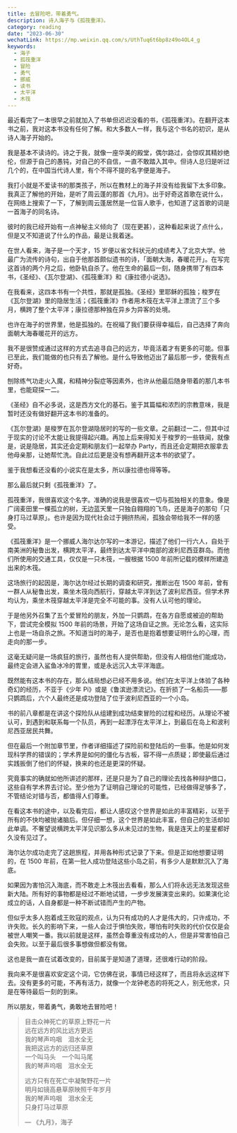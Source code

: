 ```yaml
---
title: 去冒险吧，带着勇气。
description: 诗人海子与《孤筏重洋》。
category: reading
date: "2023-06-30"
wechatLink: https://mp.weixin.qq.com/s/UthTuq6t6bp8z49o4OL4_g
keywords:
  - 海子
  - 孤筏重洋
  - 冒险
  - 勇气
  - 挪威
  - 读书
  - 太平洋
  - 木筏
---
```


最近看完了一本很早之前就加入了书单但迟迟没看的书，《孤筏重洋》。在翻开这本书之前，我对这本书没有任何了解。和大多数人一样，我与这个书名的初识，是从诗人海子开始的。

我是基本不读诗的。诗之于我，就像一座华美的殿堂，偶尔路过，会惊叹其精妙绝伦，但源于自己的愚钝，对自己的不自信，一直不敢踏入其中。但诗人总归是听过几个的，在中国当代诗人里，有个不得不提的名字便是海子。

我打小就是不爱读书的那类孩子，所以在教材上的海子并没有给我留下太多印象。我真正了解他的开始，是听了周云蓬的那首《九月》。出于好奇这首歌在说什么，在网络上搜索了一下，了解到周云蓬居然是一位盲人歌手，也知道了这首歌的词是一首海子的同名诗。

彼时的我已经开始有一点神秘主义倾向了（现在更甚），这种看起来说了点什么，但是又不知道说了什么的作品，最是让我着迷。

在世人看来，海子是一个天才，15 岁便以省文科状元的成绩考入了北京大学。他最广为流传的诗句，出自于他那首颇似遗书的诗，「面朝大海，春暖花开」。在写完这首诗的两个月之后，他卧轨自杀了。他在生命的最后一刻，随身携带了有四本书，《圣经》、《瓦尔登湖》、《孤筏重洋》和《康拉德小说选》。

在我看来，这四本书有一个共性，那就是孤独。《圣经》里耶稣的孤独；梭罗在《瓦尔登湖》里的隐居生活；《孤筏重洋》作者用木筏在太平洋上漂流了三个多月，横跨了整个太平洋；康拉德那种独在异乡为异客的处境。

也许在海子的世界里，他是孤独的。在祝福了我们要获得幸福后，自己选择了奔向面朝大海春暖花开的远方。

我不是很赞成通过这样的方式去追寻自己的远方，毕竟活着才有更多的可能。但事已至此，我们能做的也只有去了解他。是什么导致他迈出了最后那一步，使我有点好奇。

刨除练气功走火入魔，和精神分裂症等因素外，也许从他最后随身带着的那几本书里，也能窥探一二。

《圣经》自不必多说，这是西方文化的基石。鉴于其篇幅和浓烈的宗教意味，我是暂时还没有做好翻开这本书的准备的。

《瓦尔登湖》是梭罗在瓦尔登湖隐居时的写的一些文章。之前翻过一二，但其中过于现实的讨论不太能让我提得起兴趣。再加上后来得知关于梭罗的一些轶闻，就像是，说是隐居，其实还会定期和朋友们一起举办 Party，而且还会定期把衣服拿去他母亲那，让她帮忙洗。自此过后更是没有想再翻开这本书的欲望了。

鉴于我想看还没看的小说实在是太多，所以康拉德也得等等。

那么最后就只剩《孤筏重洋》了。

孤筏重洋，我很喜欢这个名字。准确的说我是很喜欢一切与孤独相关的意象。像是广阔麦田里一棵孤立的树，无边蓝天里一只独自翱翔的飞鸟，还是海子的那句「只身打马过草原」。也许是因为现代社会过于拥挤热闹，孤独会带给我不一样的感受。

《孤筏重洋》是一个挪威人海尔达尔写的一本游记，描述了他们一行六人，自处于南美洲的秘鲁出发，横跨太平洋，最终到达太平洋中南部的波利尼西亚群岛。而他们所使用的交通工具，仅仅是一只木筏，一艘根据 1500 年前所记载的模样所建造出来的木筏。

这场旅行的起因是，海尔达尔经过长期的调查和研究，推断出在 1500 年前，曾有一群人从秘鲁出发，乘坐木筏向西航行，穿越太平洋到达了波利尼西亚。但学术界均认为，乘坐木筏穿越太平洋是完全不可能的事。没有人认可他的理论。

于是他另外召集了五个爱冒险的朋友，外加一只鹦鹉，在各方自愿或被迫的帮助下，尝试完全模拟 1500 年前的场景，开始了这场自证之旅。无论怎么看，这实际上也是一场自杀之旅。不知道当时的海子，是否也是抱着想要证明什么的心理，而走向的那一步。

这毫无疑问是一场疯狂的旅行，虽然也有人提供帮助，但没有人相信他们能成功，最终定会进入鲨鱼冰冷的胃里，或是永远沉入太平洋海底。

既然能有这本书的存在，那么结局想必已经不用多说。他们在太平洋上体验了各种奇幻的经历，不亚于《少年 Pi》或是《鲁滨逊漂流记》。在折损了一名船员——那只鹦鹉后，六个人最终还是成功登陆了位于波利尼西亚的一个小岛。

书的前八章都是在讲这个探险队从组建到成功结束冒险的过程和经历。从理论不被认可，到遇到和联系每一个队员，再到一起漂浮在太平洋上，到最后在岛上和波利尼西亚居民共舞。

但在最后一个附加章节里，作者详细描述了探险前和登陆后的一些事。他是如何发现科学界的错误的；学术界是如何的僵化与古板，容不得一点质疑；即使最后通过实践扳倒了他们的怀疑，换来的也还是更深的怀疑。

究竟事实的确就如他所讲述的那样，还是只是为了自己的理论去找各种辩护借口，这些自有学术界去讨论。至少他为了证明自己理论的可能性，已经做得足够多了，不管结论对错与否，都值得人们尊重。

在看这本书的途中，以及看完后，都让人感叹这个世界是如此的丰富精彩，以至于所有的不快均被抛诸脑后。但仔细一想，这个世界是如此丰富，但自己的生活却如此单调。不奢望说横跨太平洋见识那么多从未见过的生物，我是连天上的星星都好久没有见过了。

海尔达尔成功走完了这趟旅程，并用各种形式记录了下来。但是正如他想要证明的，在 1500 年前，在第一批人成功登陆这些小岛之前，有多少人是默默沉入了海底。

如果因为害怕沉入海底，而不敢走上木筏出去看看，那么人们将永远无法发现这些新大陆。所有好的事物都是经过不断地试错，一步步发展演变出来的。如果演化论成立的话，人自身都是一种不断试错而产生的产物。

但似乎太多人抱着成王败寇的观点，认为只有成功的人才是伟大的，只许成功，不许失败。长久的影响下来，一些人会过于惧怕失败，哪怕有时失败的代价仅仅是会被世人嘲笑一番。我以前就是这样，虽然会尊重没有成功的人，但是非常害怕自己会失败。以至于最后很多事想做但都没有做。

这也是我一直在试着改变的，目前属于是知道了道理，还很难行动的阶段。

我向来不是很喜欢安定这个词，它仿佛在说，事情已经这样了，而且将永远这样下去。没有更多的可能，不再有活力，就像一个龙钟老态的将死之人，别无他求，只是在等待最后一刻的到来。

所以朋友，带着勇气，勇敢地去冒险吧！

> 目击众神死亡的草原上野花一片 <br />
> 远在远方的风比远方更远 <br />
> 我的琴声呜咽　泪水全无 <br />
> 我把这远方的远归还草原 <br />
> 一个叫马头　一个叫马尾 <br/>
> 我的琴声呜咽　泪水全无
>
> 远方只有在死亡中凝聚野花一片 <br />
> 明月如镜高悬草原映照千年岁月 <br />
> 我的琴声呜咽　泪水全无 <br />
> 只身打马过草原
>
> — 《九月》，海子
